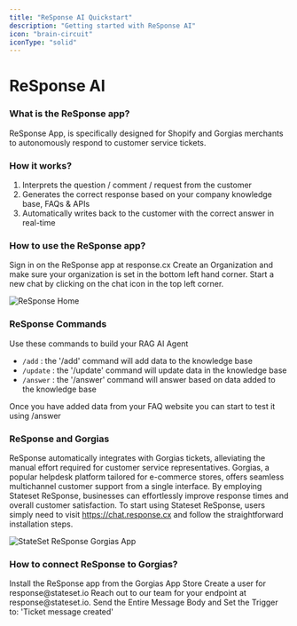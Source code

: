 ```yaml
---
title: "ReSponse AI Quickstart"
description: "Getting started with ReSponse AI"
icon: "brain-circuit"
iconType: "solid"
---
```


# ReSponse AI

### What is the ReSponse app?

ReSponse App, is specifically designed for Shopify and Gorgias merchants to autonomously respond to customer service tickets.

### How it works?

1. Interprets the question / comment / request from the customer
2. Generates the correct response based on your company knowledge base, FAQs & APIs
3. Automatically writes back to the customer with the correct answer in real-time

### How to use the ReSponse app?


<Steps>
  <Step title="Sign in">
    Sign in on the ReSponse app at response.cx
  </Step>
  <Step title="Create an Organization">
    Create an Organization and make sure your organization is set in the bottom left hand corner.
  </Step>
  <Step title="Start a New Chat">
    Start a new chat by clicking on the chat icon in the top left corner.
  </Step>
</Steps>

![ReSponse Home](/images/response/superpowers_28.png)

### ReSponse Commands

<Tip>Use these commands to build your RAG AI Agent</Tip>

- `/add` : the '/add' command will add data to the knowledge base
- `/update` : the '/update' command will update data in the knowledge base
- `/answer` : the '/answer' command will answer based on data added to the knowledge base

Once you have added data from your FAQ website you can start to test it using /answer


### ReSponse and Gorgias

ReSponse automatically integrates with Gorgias tickets, alleviating the manual effort required for customer service representatives. Gorgias, a popular helpdesk platform tailored for e-commerce stores, offers seamless multichannel customer support from a single interface. By employing Stateset ReSponse, businesses can effortlessly improve response times and overall customer satisfaction.
To start using Stateset ReSponse, users simply need to visit https://chat.response.cx and follow the straightforward installation steps.

![StateSet ReSponse Gorgias App](/images/response/gorgias.png)

### How to connect ReSponse to Gorgias?

<Steps>
  <Step title="Install the App">
    Install the ReSponse app from the Gorgias App Store
  </Step>
  <Step title="Second Step">
    Create a user for response@stateset.io
  </Step>
  <Step title="Create a HTTP integration in Gorgias">
    Reach out to our team for your endpoint at response@stateset.io. Send the Entire Message Body and Set the Trigger to: 'Ticket message created'
  </Step>
</Steps>